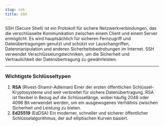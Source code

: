 ```yaml
---
slug: ssh
title: SSH
---
```


SSH (Secure Shell) ist ein Protokoll für sichere Netzwerkverbindungen, das die verschlüsselte Kommunikation zwischen einem Client und einem Server ermöglicht.
Es wird hauptsächlich für sicheren Fernzugriff und Dateiübertragungen genutzt und schützt vor Lauschangriffen, Datenmanipulation und anderen Sicherheitsbedrohungen im Internet.
SSH verwendet Verschlüsselungstechniken, um die Sicherheit und Vertraulichkeit der Datenübertragung zu gewährleisten.
<hr />

### Wichtigste Schlüsseltypen
1. **RSA** (Rivest-Shamir-Adleman) Einer der ersten öffentlichen Schlüssel-Kryptosysteme und weit verbreitet für sichere Datenübertragung.
RSA ist flexibel in Bezug auf die Schlüssellänge, wobei häufig 2048 oder 4096 Bit verwendet werden, um ein ausgewogenes Verhältnis zwischen Sicherheit und Leistung zu bieten.
2. **Ed25519** (EdDSA) Ein moderner, schneller und sicherer öffentlicher Schlüsselalgorithmus, der auf elliptischen Kurven basiert.

